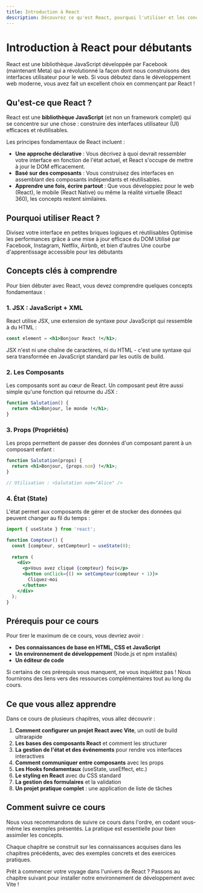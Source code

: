 ```yaml
---
title: Introduction à React
description: Découvrez ce qu'est React, pourquoi l'utiliser et les concepts clés pour bien démarrer dans l'écosystème React.
---
```


# Introduction à React pour débutants

React est une bibliothèque JavaScript développée par Facebook (maintenant Meta) qui a révolutionné la façon dont nous construisons des interfaces utilisateur pour le web. Si vous débutez dans le développement web moderne, vous avez fait un excellent choix en commençant par React !

## Qu'est-ce que React ?

React est une **bibliothèque JavaScript** (et non un framework complet) qui se concentre sur une chose : construire des interfaces utilisateur (UI) efficaces et réutilisables.

Les principes fondamentaux de React incluent :

- **Une approche déclarative** : Vous décrivez à quoi devrait ressembler votre interface en fonction de l'état actuel, et React s'occupe de mettre à jour le DOM efficacement.
- **Basé sur des composants** : Vous construisez des interfaces en assemblant des composants indépendants et réutilisables.
- **Apprendre une fois, écrire partout** : Que vous développiez pour le web (React), le mobile (React Native) ou même la réalité virtuelle (React 360), les concepts restent similaires.

## Pourquoi utiliser React ?

<Cards>
<Card icon="🧩" title="Composants réutilisables">
  Divisez votre interface en petites briques logiques et réutilisables
</Card>
<Card icon="⚡️" title="DOM virtuel">
  Optimise les performances grâce à une mise à jour efficace du DOM
</Card>
<Card icon="🌐" title="Large adoption">
  Utilisé par Facebook, Instagram, Netflix, Airbnb, et bien d'autres
</Card>
<Card icon="🧠" title="Facile à apprendre">
  Une courbe d'apprentissage accessible pour les débutants
</Card>
</Cards>

## Concepts clés à comprendre

Pour bien débuter avec React, vous devez comprendre quelques concepts fondamentaux :

### 1. JSX : JavaScript + XML

React utilise JSX, une extension de syntaxe pour JavaScript qui ressemble à du HTML :

```jsx
const element = <h1>Bonjour React !</h1>;
```

JSX n'est ni une chaîne de caractères, ni du HTML - c'est une syntaxe qui sera transformée en JavaScript standard par les outils de build.

### 2. Les Composants

Les composants sont au cœur de React. Un composant peut être aussi simple qu'une fonction qui retourne du JSX :

```jsx
function Salutation() {
  return <h1>Bonjour, le monde !</h1>;
}
```

### 3. Props (Propriétés)

Les props permettent de passer des données d'un composant parent à un composant enfant :

```jsx
function Salutation(props) {
  return <h1>Bonjour, {props.nom} !</h1>;
}

// Utilisation : <Salutation nom="Alice" />
```

### 4. État (State)

L'état permet aux composants de gérer et de stocker des données qui peuvent changer au fil du temps :

```jsx
import { useState } from 'react';

function Compteur() {
  const [compteur, setCompteur] = useState(0);
  
  return (
    <div>
      <p>Vous avez cliqué {compteur} fois</p>
      <button onClick={() => setCompteur(compteur + 1)}>
        Cliquez-moi
      </button>
    </div>
  );
}
```

## Prérequis pour ce cours

Pour tirer le maximum de ce cours, vous devriez avoir :

- **Des connaissances de base en HTML, CSS et JavaScript**
- **Un environnement de développement** (Node.js et npm installés)
- **Un éditeur de code**

Si certains de ces prérequis vous manquent, ne vous inquiétez pas ! Nous fournirons des liens vers des ressources complémentaires tout au long du cours.

## Ce que vous allez apprendre

Dans ce cours de plusieurs chapitres, vous allez découvrir :

1. **Comment configurer un projet React avec Vite**, un outil de build ultrarapide
2. **Les bases des composants React** et comment les structurer
3. **La gestion de l'état et des événements** pour rendre vos interfaces interactives
4. **Comment communiquer entre composants** avec les props
5. **Les Hooks fondamentaux** (useState, useEffect, etc.)
6. **Le styling en React** avec du CSS standard
7. **La gestion des formulaires** et la validation
8. **Un projet pratique complet** : une application de liste de tâches

## Comment suivre ce cours

Nous vous recommandons de suivre ce cours dans l'ordre, en codant vous-même les exemples présentés. La pratique est essentielle pour bien assimiler les concepts.

Chaque chapitre se construit sur les connaissances acquises dans les chapitres précédents, avec des exemples concrets et des exercices pratiques.

Prêt à commencer votre voyage dans l'univers de React ? Passons au chapitre suivant pour installer notre environnement de développement avec Vite ! 